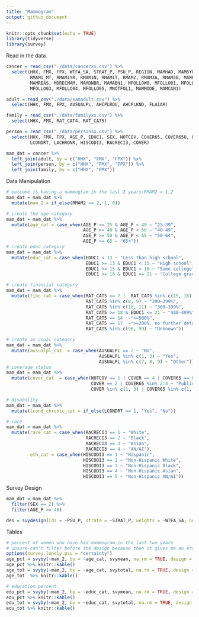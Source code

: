 ```yaml
---
title: "Mammogram"
output: github_document
---
```


```r
knitr::opts_chunk$set(echo = TRUE)
library(tidyverse)
library(survey)
```

Read in the data.
```r
cancer = read_csv("./data/cancerxx.csv") %>%
  select(HHX, FMX, FPX, WTFA_SA, STRAT_P, PSU_P, REGION, MAMHAD, MAM6YR, 
         RMAM1_MT, RMAM1YR, RMAM1N, RMAM1T, RMAM2, RMAM3A, RMAM3B, MAMPAY, 
         MAMREAS, MDRECMAM, MAMDNBR, MAMABN1, MFOLLOW0, MFOLLO01, MFOLLO02, 
         MFOLLO03, MFOLLO04, MFOLLO05, MNOTFOL1, MAMMODE, MAMCAN1)

adult = read_csv("./data/samadult.csv") %>%
  select(HHX, FMX, FPX, AUSUALPL, AHCPLROU, AHCPLKND, FLA1AR)

family = read_csv("./data/familyxx.csv") %>%
  select(HHX, FMX, RAT_CAT4, RAT_CAT5)

person = read_csv("./data/personsx.csv") %>%
  select(HHX, FMX, FPX, AGE_P, EDUC1, SEX, NOTCOV, COVER65, COVER65O, LA1AR,
         LCONDRT, LACHRONR, HISCODI3, RACRECI3, COVER)

mam_dat = cancer %>%
  left_join(adult, by = c("HHX", "FMX", "FPX")) %>%
  left_join(person, by = c("HHX", "FMX", "FPX")) %>%
  left_join(family, by = c("HHX", "FMX")) 
```

Data Manipulation
```r
# outcome is having a mammogram in the last 2 years:RMAM2 = 1,2
mam_dat = mam_dat %>%
  mutate(mam_2 = if_else(RMAM2 <= 2, 1, 0))

# create the age category
mam_dat = mam_dat %>% 
  mutate(age_cat = case_when(AGE_P >= 25 & AGE_P < 40 ~ "25–39",
                             AGE_P >= 40 & AGE_P < 50 ~ "40–49",
                             AGE_P >= 50 & AGE_P < 65 ~ "50–64",
                             AGE_P >= 65 ~ "65+"))
# create educ category
mam_dat = mam_dat %>% 
  mutate(educ_cat = case_when(EDUC1 < 13 ~ "Less than high school",
                              EDUC1 >= 13 & EDUC1 < 15 ~ "High school",
                              EDUC1 >= 15 & EDUC1 < 18 ~ "Some college",
                              EDUC1 >= 18 & EDUC1 <= 21 ~ "College graduate"))

# create financial category
mam_dat = mam_dat %>% 
  mutate(finc_cat = case_when(RAT_CAT5 <= 7 |  RAT_CAT5 %in% c(15, 16) ~ "<200%",
                              RAT_CAT5 %in% c(8, 9) ~ "200–299%", 
                              RAT_CAT5 %in% c(10, 11) ~ "300–399%",
                              RAT_CAT5 >= 18 & EDUC1 <= 21 ~ "400–499%",
                              RAT_CAT5 == 14  ~">=500%",
                              RAT_CAT5 == 17  ~">=200%, no further detail",
                              RAT_CAT5 %in% c(96, 99) ~ "Unknown"))

# create as usual category
mam_dat = mam_dat %>% 
  mutate(ausualpl_cat  = case_when(AUSUALPL == 2 ~ "No",
                                   AUSUALPL %in% c(1, 3) ~ "Yes",
                                   AUSUALPL %in% c(7, 8, 9) ~ "Other"))
# coverage status
mam_dat = mam_dat %>% 
  mutate(cover_cat  = case_when(NOTCOV == 1 | COVER == 4 | COVER65 == 6 ~ "None",
                                COVER == 2 | COVER65 %in% 2:4 ~ "Public",
                                COVER %in% c(1, 3) | COVER65 %in% c(1, 5) ~ "Private/Military"))

# disability
mam_dat = mam_dat %>% 
  mutate(lcond_chronic_cat = if_else(LCONDRT == 1, "Yes", "No"))

# race
mam_dat = mam_dat %>% 
  mutate(race_cat = case_when(RACRECI3 == 1 ~ "White",
                              RACRECI3 == 2 ~ "Black",
                              RACRECI3 == 3 ~ "Asian",
                              RACRECI3 == 4 ~ "AN/AI"),
         eth_cat = case_when(HISCODI3 == 1 ~ "Hispanic",
                             HISCODI3 == 2 ~ "Non-Hispanic White",
                             HISCODI3 == 3 ~ "Non-Hispanic Black",
                             HISCODI3 == 4 ~ "Non-Hispanic Asian",
                             HISCODI3 == 5 ~ "Non-Hispanic AN/AI"))


```


Survey Design
```r
mam_dat = mam_dat %>%
  filter(SEX == 2) %>%
  filter(AGE_P >= 40) 

des = svydesign(ids = ~PSU_P, strata = ~STRAT_P, weights = ~WTFA_SA, nest = TRUE, data = mam_dat)


```

Tables
```r
# percent of women who have had mammogram in the last two years
# unsure-can't filter before the design because then it gives me an error about only one PSU in strata 73
options(survey.lonely.psu = "certainty")
age_pct = svyby(~mam_2, by = ~age_cat, svymean, na.rm = TRUE, design = des)
age_pct %>% knitr::kable()
age_tot = svyby(~mam_2, by = ~age_cat, svytotal, na.rm = TRUE, design = des)
age_tot  %>% knitr::kable()

# education percent
edu_pct = svyby(~mam_2, by = ~educ_cat, svymean, na.rm = TRUE, design = des)
edu_pct %>% knitr::kable()
edu_tot = svyby(~mam_2, by = ~educ_cat, svytotal, na.rm = TRUE, design = des)
edu_tot %>% knitr::kable()
```


